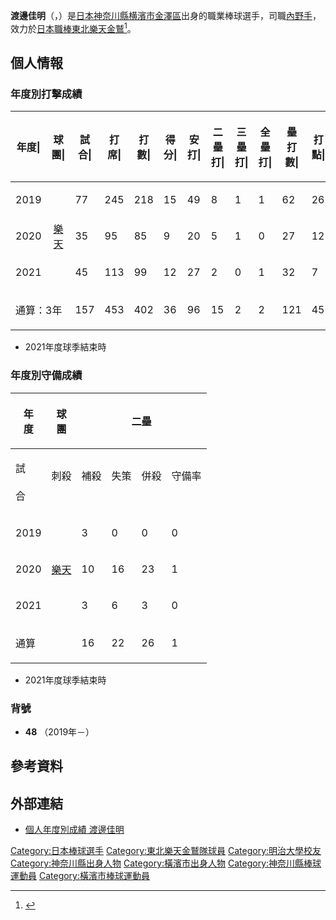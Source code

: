 {{Infobox NPB player|
|name=渡邊佳明|
|image=Y_watanabe20190411.jpg|
|width=300|
|position=內野手|
|team=東北樂天金鷲|
|number=48|
|bats=左|
|throws=右|
|birthdate={{birth_date_and_age|1997|1|8|mf=y}}|
|birthplace={{JPN}}[[神奈川縣|神奈川縣]][[横濱市|横濱市]][[金澤區|金澤區]]|
|debutdate=5月21日
|debutyear=2019年
|debutteam=東北樂天金鷲
|statyear=2021年球季
|stat1label=打擊率
|stat1value=0.239
|stat2label=全壘打
|stat2value=1
|stat3label=打點
|stat3value=45
|stat4label=盜壘
|stat4value=0
|teams=<nowiki></nowiki>
* [[橫濱中學校及高等學校|横濱高等學校]]
* [[明治大學|明治大學]]
* [[東北樂天金鷲|東北樂天金鷲]]（2019年－）
}}

'''渡邊佳明'''（{{jpn|j=渡辺 佳明|hg=わたなべ よしあき|rm=Watanabe Yoshiaki}}，{{bd|1997年|1月8日||catIdx=Watanabe, Yoshiaki}}）是[[日本|日本]][[神奈川縣|神奈川縣]][[横濱市|横濱市]][[金澤區|金澤區]]出身的職業棒球選手，司職[[內野手|內野手]]，效力於[[日本職棒|日本職棒]][[東北樂天金鷲|東北樂天金鷲]]<ref>{{cite web|url=https://www.nikkansports.com/baseball/news/201810290000644.html|title=楽天６位の明大・渡辺が首位打者「プロでも目標に」|publisher=日刊體育|date=2018-10-29|access-date=2020-11-04|archive-date=2020-10-01|archive-url=https://web.archive.org/web/20201001041819/https://www.nikkansports.com/baseball/news/201810290000644.html|dead-url=no}}</ref>。

== 個人情報 ==
=== 年度別打擊成績 ===
{| class="wikitable" style="text-align:right; font-size:small"
|-bgcolor="#efefef"
!年度|!!球團|!!試合|!!打<br>席|!!打<br>數|!!得分|!!安打|!!二<br>壘<br>打|!!三<br>壘<br>打|!!全<br>壘<br>打|!!壘<br>打<br>數|!!打點|!!盜壘|!!盜<br>壘<br>刺|!!觸擊|!!犧<br>牲<br>打|!!保送|!!敬遠|!!觸身|!!三振|!!雙殺|!!打<br>擊<br>率|!!上<br>壘<br>率|!!長<br>打<br>率|!!OPS
|-
|style="text-align: center;"|2019
|rowspan="3" style="text-align: center;"|[[東北樂天金鷲|樂天]]
|77||245||218||15||49||8||1||1||62||26||0||0||11||1||14||1||1||40||5||.225||.274||.284||.558
|-
|style="text-align: center;"|2020
|35||95||85||9||20||5||1||0||27||12||0||0||6||1||3||0||0||15||1||.235||.258||.318||.576
|-
|style="text-align:center;"|2021
|45||113||99||12||27||2||0||1||32||7||0||1||2||0||11||0||1||19||3||.273||.351||.323||.675
|-
!colspan="2"|通算：3年
|157||453||402||36||96||15||2||2||121||45||0||1||19||2||28||1||2||74||9||.239||.290||.301||.591
|}
* 2021年度球季結束時

=== 年度別守備成績 ===
{| class="wikitable" style="text-align: right; font-size: small; border-collapse:collapse; padding: 1px;"
!rowspan="2"|年<br />度!!rowspan="2"|球<br />團!!colspan="6"|二壘!!colspan="6"|三壘!!colspan="6"|游擊!!colspan="6"|外野
|-style="line-height:1.25em; text-align:center;"
!試<br /><br />合!!刺殺<br /><br />!!補殺<br /><br />!!失策<br /><br />!!併殺<br /><br />!!守備率<br /><br />!!試<br /><br />合!!刺<br /><br />殺!!補<br /><br />殺!!失<br /><br />策!!併<br /><br />殺!!守<br />備<br />率!!試<br /><br />合!!刺<br /><br />殺!!補<br /><br />殺!!失<br /><br />策!!併<br /><br />殺!!守<br />備<br />率!!試<br /><br />合!!刺<br /><br />殺!!補<br /><br />殺!!失<br /><br />策!!併<br /><br />殺!!守<br />備<br />率
|-
|style="text-align:center;"|2019
|rowspan="3" style="text-align: center; white-space:nowrap;"|[[東北樂天金鷲|樂天]]
|3||0||0||0||0||.---||30||11||27||1||2||.974||2||0||1||0||0||1.000||40||50||2||1||0||.981
|-
|style="text-align:center;"|2020
|10||16||23||1||5||.975||10||2||13||1||1||.938||colspan="6" align="center"|-||9||7||0||0||0||1.000
|-
|style="text-align:center;"|2021
|3||6||3||0||1||1.000||13||1||13||3||1||.824||colspan="6" align="center"|-||23||38||2||0||0||1.000
|-
!colspan="2"|通算
|16||22||26||1||6||.980||53||14||53||5||3||.931||2||0||1||0||0||1.000||72||95||4||1||0||.990
|}
* 2021年度球季結束時

=== 背號 ===
* '''48''' （2019年－）

== 參考資料 ==
{{reflist}}

== 外部連結 ==
* [https://npb.jp/bis/players/73175138.html 個人年度別成績 渡邊佳明] {{Wayback|url=https://npb.jp/bis/players/73175138.html |date=20201205092629 }} {{ja icon}}

{{東北樂天金鷲球團球員名單}}
{{DEFAULTSORT:Watanabe, Yoshiaki}}
[[Category:日本棒球選手|Category:日本棒球選手]]
[[Category:東北樂天金鷲隊球員|Category:東北樂天金鷲隊球員]]
[[Category:明治大學校友|Category:明治大學校友]]
[[Category:神奈川縣出身人物|Category:神奈川縣出身人物]]
[[Category:橫濱市出身人物|Category:橫濱市出身人物]]
[[Category:神奈川縣棒球運動員|Category:神奈川縣棒球運動員]]
[[Category:橫濱市棒球運動員|Category:橫濱市棒球運動員]]